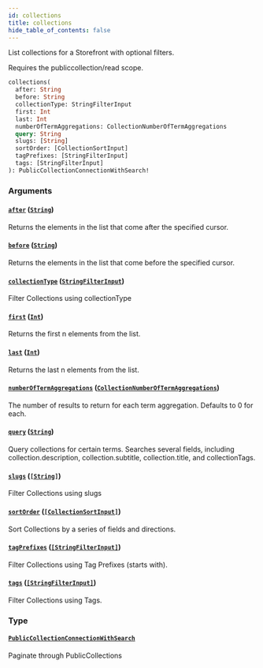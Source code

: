 ```yaml
---
id: collections
title: collections
hide_table_of_contents: false
---
```



List collections for a Storefront with optional filters.
            
Requires the publiccollection/read scope.

```graphql
collections(
  after: String
  before: String
  collectionType: StringFilterInput
  first: Int
  last: Int
  numberOfTermAggregations: CollectionNumberOfTermAggregations
  query: String
  slugs: [String]
  sortOrder: [CollectionSortInput]
  tagPrefixes: [StringFilterInput]
  tags: [StringFilterInput]
): PublicCollectionConnectionWithSearch!
```


### Arguments

#### [`after`](#) ([`String`](/developers/demandhq-apis/storefront-api/graphql/reference/scalars/string))

Returns the elements in the list that come after the specified cursor.


#### [`before`](#) ([`String`](/developers/demandhq-apis/storefront-api/graphql/reference/scalars/string))

Returns the elements in the list that come before the specified cursor.


#### [`collectionType`](#) ([`StringFilterInput`](/developers/demandhq-apis/storefront-api/graphql/reference/inputs/string-filter-input))

Filter Collections using collectionType


#### [`first`](#) ([`Int`](/developers/demandhq-apis/storefront-api/graphql/reference/scalars/int))

Returns the first n elements from the list.


#### [`last`](#) ([`Int`](/developers/demandhq-apis/storefront-api/graphql/reference/scalars/int))

Returns the last n elements from the list.


#### [`numberOfTermAggregations`](#) ([`CollectionNumberOfTermAggregations`](/developers/demandhq-apis/storefront-api/graphql/reference/inputs/collection-number-of-term-aggregations))

The number of results to return for each term aggregation. Defaults to 0 for each.


#### [`query`](#) ([`String`](/developers/demandhq-apis/storefront-api/graphql/reference/scalars/string))

Query collections for certain terms. Searches several fields, including
collection.description, collection.subtitle, collection.title, and
collectionTags.


#### [`slugs`](#) ([`[String]`](/developers/demandhq-apis/storefront-api/graphql/reference/scalars/string))

Filter Collections using slugs


#### [`sortOrder`](#) ([`[CollectionSortInput]`](/developers/demandhq-apis/storefront-api/graphql/reference/inputs/collection-sort-input))

Sort Collections by a series of fields and directions.


#### [`tagPrefixes`](#) ([`[StringFilterInput]`](/developers/demandhq-apis/storefront-api/graphql/reference/inputs/string-filter-input))

Filter Collections using Tag Prefixes (starts with).


#### [`tags`](#) ([`[StringFilterInput]`](/developers/demandhq-apis/storefront-api/graphql/reference/inputs/string-filter-input))

Filter Collections using Tags.


### Type

#### [`PublicCollectionConnectionWithSearch`](/developers/demandhq-apis/storefront-api/graphql/reference/objects/public-collection-connection-with-search)

Paginate through PublicCollections




